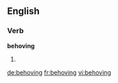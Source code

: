==English==

===Verb===
'''behoving'''

# {{present participle of|[[behove]]}}

[[de:behoving]]
[[fr:behoving]]
[[vi:behoving]]